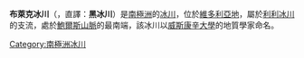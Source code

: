 {{Coord|71|40|S|164|42|E|source:GNIS|display=title}}

'''布萊克冰川'''（{{lang-en|Black Glacier}}，直譯：'''黑冰川'''）是[[南極洲|南極洲]]的[[冰川|冰川]]，位於[[維多利亞地|維多利亞地]]，屬於[[利利冰川|利利冰川]]的支流，處於[[鮑爾斯山脈|鮑爾斯山脈]]的最南端，該冰川以[[威斯康辛大學|威斯康辛大學]]的地質學家命名。

{{Antarctica-geo-stub}}
[[Category:南極洲冰川|Category:南極洲冰川]]